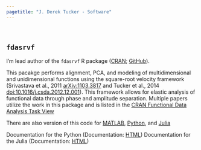 ```yaml
---
pagetitle: "J. Derek Tucker - Software"
---
```


<link rel="stylesheet" href="styles.css" type="text/css" />

<br>

## `fdasrvf`
I'm lead author of the `fdasrvf` R package ([CRAN](https://cran.r-project.org/web/packages/fdasrvf/index.html); [GitHub](https://github.com/jdtuck/fdasrvf_R)). 

This pacakge performs alignment, PCA, and modeling of multidimensional and unidimensional functions using the square-root velocity framework (Srivastava et al., 2011 [arXiv:1103.3817](https://arxiv.org/abs/1103.3817) and Tucker et al., 2014 [doi:10.1016/j.csda.2012.12.001](Papers/CSDA_PCA_12.pdf)). This framework allows for elastic analysis of functional data through phase and amplitude separation. Multiple papers utilize the work in this package and is listed in the [CRAN Functional Data Analysis Task View](https://cran.r-project.org/web/views/FunctionalData.html)

There are also version of this code for [MATLAB](https://github.com/jdtuck/fdasrvf_MATLAB), [Python](https://github.com/jdtuck/fdasrsf_python), and [Julia](https://github.com/jdtuck/ElasticFDA.jl)

Documentation for the Python (Documentation: [HTML](https://fdasrsf-python.readthedocs.io/en/latest/?badge=latest))
Documentation for the Julia (Documentation: [HTML](http://elasticfdajl.readthedocs.org/en/latest/))
